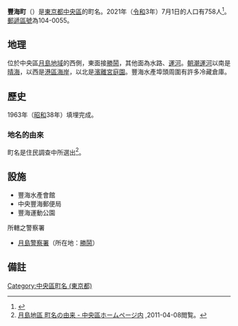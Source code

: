 {{Pathnav|日本|東京都|中央區 (東京都)|name=豐海町|frame=1}}
{{Infobox Settlement
|official_name = 豐海町
|native_name =
|settlement_type = [[町|町]]
|image_skyline =
|imagesize =
|image_caption =
|image_flag =
|image_seal =
| image_map =
| map_caption =
| pushpin_map =
|subdivision_type = [[國家|國家]]
|subdivision_name = [[File:Flag_of_Japan.svg|border]] [[日本|日本]]
|subdivision_type1 = [[都道府縣|都道府縣]]
|subdivision_name1 = [[File:Flag_of_Tokyo_Prefecture.svg|25px]] [[東京都|東京都]]
|subdivision_type2 = [[東京都區部|特別區]]
|subdivision_name2 = [[File:Flag_of_Chuo,_Tokyo.svg|25px]] [[中央區_(東京都)|中央區]]
|established_title =
|established_date =
|government_type =
|leader_title =
|leader_name =
|area_magnitude =
|area_total_sq_mi =
|area_total_km2 =
|area_land_sq_mi =
|area_land_km2 =
|area_urban_sq_mi =
|area_urban_km2 =
|area_metro_km2 =
|area_metro_sq_mi =
|population_as_of= 2021年（令和3年）7月1日
|population_footnotes =
|population_total = 758
|population_urban =
|population_metro =
|population_density_sq_mi =
|population_density_km2 =
| timezone = [[日本標準時間|JST]]
| utc_offset = +9
|timezone_DST =
|utc_offset_DST =
|latd=|latm=|lats=|latNS=
|longd=|longm=|longs=|longEW=
|elevation_footnotes=
|elevation_m =
|elevation_ft =
|postal_code_type = [[郵遞區號|郵遞區號]]
|postal_code = 104-0055
|area_code = 03
|registration_plate = 品川
|website =
|footnotes =
}}
'''豐海町'''（{{jpn|j=豊海町|hg=とよみちょう|rm=Toyomichō|f=y}}）是[[東京都|東京都]][[中央區_(東京都)|中央區]]的町名。2021年（[[令和|令和]]3年）7月1日的人口有758人<ref>{{Cite web |url=https://www.city.chuo.lg.jp/kusei/statisticaldata/zinko/tyuuoukunozinkousetaisuu.html |title=中央区の人口・世帯数（令和3年7月1日現在） |accessdate=2021-07-17 |archive-date=2013-08-17 |archive-url=http://www.city.chuo.lg.jp/syokai/tokeiderta/zinko/tyotyomebetuzinko/25tyoutyoubetuzinnkou/index.html |dead-url=no }}</ref>。[[郵遞區號|郵遞區號]]為104-0055。

== 地理 ==
位於中央區[[月島地域|月島地域]]的西側，東面接[[勝鬨|勝鬨]]，其他面為水路、[[運河|運河]]。[[朝潮運河|朝潮運河]]以南是[[晴海_(東京都中央區)|晴海]]，以西是[[港區_(東京都)|港區]][[海岸_(東京都港區)|海岸]]，以北是[[濱離宮庭園|濱離宮庭園]]。豐海水產埠頭周圍有許多冷藏倉庫。

== 歷史 ==
1963年（[[昭和|昭和]]38年）填埋完成。

=== 地名的由來 ===
町名是住民調查中所選出<ref>[http://www.city.chuo.lg.jp/syokai/tyomeiyurai/tsukishima/ 月島地區 町名の由来 - 中央區ホームページ内] {{Wayback|url=http://www.city.chuo.lg.jp/syokai/tyomeiyurai/tsukishima/ |date=20121129161021 }},2011-04-08閲覧。</ref>。

== 設施 ==
* 豐海水產會館
* 中央豐海郵便局
* 豐海運動公園

; 所轄之警察署
* [[月島警察署|月島警察署]]（所在地：[[勝鬨|勝鬨]]）

== 備註 ==
{{Commonscat|Kachidoki}}
{{reflist}}

{{中央區 (東京都)的町名}}

{{DEFAULTSORT:Toyomicho}}
[[Category:中央區町名_(東京都)|Category:中央區町名 (東京都)]]